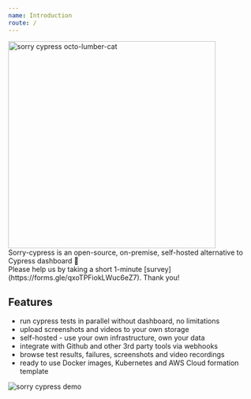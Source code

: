 ```yaml
---
name: Introduction
route: /
---
```



<div style={{ textAlign: 'center'}}>

<img width="420" src="public/octolumbercat.png" alt="sorry cypress octo-lumber-cat" />


<div>Sorry-cypress is an open-source, on-premise, self-hosted alternative to Cypress dashboard 🌲</div>

<div><GithubButton /></div>
Please help us by taking a short 1-minute [survey](https://forms.gle/qxoTPFiokLWuc6eZ7). Thank you!
</div>


## Features

- run cypress tests in parallel without dashboard, no limitations
- upload screenshots and videos to your own storage
- self-hosted - use your own infrastructure, own your data
- integrate with Github and other 3rd party tools via webhooks
- browse test results, failures, screenshots and video recordings
- ready to use Docker images, Kubernetes and AWS Cloud formation template

<img src="public/demo.gif" alt="sorry cypress demo" />
